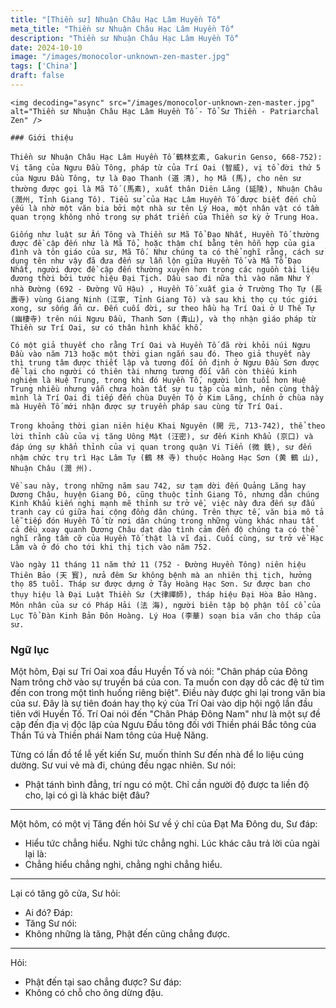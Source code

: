 ```yaml
---
title: "[Thiền sư] Nhuận Châu Hạc Lâm Huyền Tố"
meta_title: "Thiền sư Nhuận Châu Hạc Lâm Huyền Tố"
description: "Thiền sư Nhuận Châu Hạc Lâm Huyền Tố"
date: 2024-10-10
image: "/images/monocolor-unknown-zen-master.jpg"
tags: ['China']
draft: false
---
```


<div className="grid xl:grid-cols-8 lg:grid-cols-8 md:grid-cols-2 sm:grid-cols-2 xs:grid-cols-1 gap-8 bg-body dark:bg-darkmode-body">

  <div className="lg:col-span-3 md:col-span-1">

    <img decoding="async" src="/images/monocolor-unknown-zen-master.jpg" alt="Thiền sư Nhuận Châu Hạc Lâm Huyền Tố - Tổ Sư Thiền - Patriarchal Zen" />

    ### Giới thiệu

    Thiền sư Nhuận Châu Hạc Lâm Huyền Tố 鶴林玄素, Gakurin Genso, 668-752): Vị tăng của Ngưu Đầu Tông, pháp từ của Trí Oai (智威), vị tổ đời thứ 5 của Ngưu Đầu Tông, tự là Đạo Thanh (道 清), họ Mã (馬), cho nên sư thường được gọi là Mã Tố (馬素), xuất thân Diên Lăng (延陵), Nhuận Châu (潤州, Tỉnh Giang Tô). Tiểu sử của Hạc Lâm Huyền Tố được biết đến chủ yếu là nhờ một văn bia bởi một nhà sư tên Lý Hoa, một nhân vật có tầm quan trọng không nhỏ trong sự phát triển của Thiền sơ kỳ ở Trung Hoa.

    Giống như luật sư Ấn Tông và Thiền sư Mã Tổ Đạo Nhất, Huyền Tố thường được đề cập đến như là Mã Tổ, hoặc thậm chí bằng tên hỗn hợp của gia đình và tôn giáo của sư, Mã Tố. Như chúng ta có thể nghĩ rằng, cách sử dụng tên như vậy đã đưa đến sự lẫn lộn giữa Huyền Tố và Mã Tổ Đạo Nhất, người được đề cập đến thường xuyên hơn trong các nguồn tài liệu đương thời bởi tước hiệu Đại Tịch. Dầu sao đi nữa thì vào năm Như Ý nhà Đường (692 - Đường Vũ Hậu) , Huyền Tố xuất gia ở Trường Thọ Tự (長壽寺) vùng Giang Ninh (江寧, Tỉnh Giang Tô) và sau khi thọ cụ túc giới xong, sư sống ẩn cư. Đến cuối đời, sư theo hầu hạ Trí Oai ở U Thê Tự (幽棲寺) trên núi Ngưu Đầu, Thanh Sơn (青山), và thọ nhận giáo pháp từ Thiền sư Trí Oai, sư có thân hình khắc khổ.

    Có một giả thuyết cho rằng Trí Oai và Huyền Tố đã rời khỏi núi Ngưu Đầu vào năm 713 hoặc một thời gian ngắn sau đó. Theo giả thuyết này thì trung tâm được thiết lập và tương đối ổn định ở Ngưu Đầu Sơn được để lại cho người có thiên tài nhưng tương đối vẫn còn thiếu kinh nghiệm là Huệ Trung, trong khi đó Huyền Tố, người lớn tuổi hơn Huệ Trung nhiều nhưng vẫn chưa hoàn tất sự tu tập của mình, nên cùng thầy mình là Trí Oai đi tiếp đến chùa Duyên Tộ ở Kim Lăng, chính ở chùa này mà Huyền Tố mới nhận được sự truyền pháp sau cùng từ Trí Oai.

    Trong khoảng thời gian niên hiệu Khai Nguyên (開 元, 713-742), thể theo lời thỉnh cầu của vị tăng Uông Mật (汪密), sư đến Kinh Khẩu (京口) và đáp ứng sự khẩn thỉnh của vị quan trong quận Vi Tiển (微 銑), sư đến nhậm chức trụ trì Hạc Lâm Tự (鶴 林 寺) thuộc Hoàng Hạc Sơn (黄 鶴 山), Nhuận Châu (潤 州).

    Về sau này, trong những năm sau 742, sư tạm dời đến Quảng Lăng hay Dương Châu, huyện Giang Đô, cũng thuộc tỉnh Giang Tô, nhưng dân chúng Kinh Khẩu kiến nghị mạnh mẽ thỉnh sư trở về, việc này đưa đến sự đấu tranh cay cú giữa hai cộng đồng dân chúng. Trên thực tế, văn bia mô tả lễ tiếp đón Huyền Tố từ nơi dân chúng trong những vùng khác nhau tất cả đều xoay quanh Dương Châu dạt dào tình cảm đến độ chúng ta có thể nghĩ rằng tầm cỡ của Huyền Tố thật là vĩ đại. Cuối cùng, sư trở về Hạc Lâm và ở đó cho tới khi thị tịch vào năm 752.

    Vào ngày 11 tháng 11 năm thứ 11 (752 - Đường Huyền Tông) niên hiệu Thiên Bảo (天 寳), nửa đêm Sư không bệnh mà an nhiên thị tịch, hưởng thọ 85 tuổi. Tháp sư được dựng ở Tây Hoàng Hạc Sơn. Sư được ban cho thụy hiệu là Đại Luật Thiền Sư (大律禪師), tháp hiệu Đại Hòa Bảo Hàng. Môn nhân của sư có Pháp Hải (法 海), người biên tập bộ phận tối cổ của Lục Tổ Đàn Kinh Bản Đôn Hoàng. Lý Hoa (李華) soạn bia văn cho tháp của sư.

  </div>

<div className="lg:col-span-5 md:col-span-1">

  ### Ngữ lục

  Một hôm, Đại sư Trí Oai xoa đầu Huyền Tố và nói: "Chân pháp của Đông Nam trông chờ vào sự truyền bá của con.
  Ta muốn con dạy dỗ các đệ tử tìm đến con trong một tình huống riêng biệt". Điều này được ghi lại trong văn bia của sư.
  Đây là sự tiên đoán hay thọ ký của Trí Oai vào dịp hội ngộ lần đầu tiên với Huyền Tố.
  Trí Oai nói đến "Chân Pháp Đông Nam" như là một sự đề cập đến địa vị độc lập của Ngưu Đầu tông đối với Thiền phái Bắc tông của Thần Tú và Thiền phái Nam tông của Huệ Năng.

  Từng có lần đồ tể lễ yết kiến Sư, muốn thỉnh Sư đến nhà để lo liệu cúng dường. Sư vui vẻ mà đi, chúng đều ngạc nhiên. Sư nói:
  - Phật tánh bình đẳng, trí ngu có một. Chỉ cần người độ được ta liền độ cho, lại có gì là khác biệt đâu?

  ***

  Một hôm, có một vị Tăng đến hỏi Sư về ý chỉ của Đạt Ma Đông du,
  Sư đáp:
  - Hiểu tức chẳng hiểu. Nghi tức chẳng nghi.
  Lúc khác câu trả lời của ngài lại là:
  - Chẳng hiểu chẳng nghi, chẳng nghi chẳng hiểu.

  ***

  Lại có tăng gõ cửa, Sư hỏi:
  - Ai đó?
  Đáp:
  - Tăng
  Sư nói:
  - Không những là tăng, Phật đến cũng chẳng được.

  ***

  Hỏi:
  - Phật đến tại sao chẳng được?
  Sư đáp:
  - Không có chỗ cho ông dừng đậu.

  <Notice type="warning" title="cảnh ngữ">

  </Notice>

  <Notice type="tip" title="tác phẩm">

  </Notice>

  <Notice type="info" title="thông tin khác">

  </Notice>

</div>

</div>
